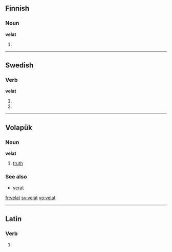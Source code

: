 ==Finnish==

===Noun===
'''velat'''

# {{plural of|lang=Finnish|velka}}

----

==Swedish==

===Verb===
'''velat'''

#{{sv-verb-form-sup|vela}}
#{{sv-verb-form-sup|vilja}}

----

==Volapük==

===Noun===
'''velat'''

# [[truth]]

===See also===
*[[verat]]

[[fr:velat]]
[[sv:velat]]
[[vo:velat]]

----
==Latin==

===Verb===
{{la-verb-form|vēlat}}

# {{conjugation of|velo|vēlō|3|s|pres|act|ind|lang=la}}
{{count page|[[Wiktionary:Page count]]}}
{{rfc-auto}}